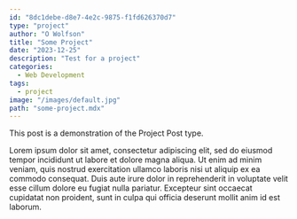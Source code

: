 ```yaml
---
id: "8dc1debe-d8e7-4e2c-9875-f1fd626370d7"
type: "project"
author: "O Wolfson"
title: "Some Project"
date: "2023-12-25"
description: "Test for a project"
categories:
  - Web Development
tags:
  - project
image: "/images/default.jpg"
path: "some-project.mdx"
---
```


This post is a demonstration of the Project Post type.

Lorem ipsum dolor sit amet, consectetur adipiscing elit, sed do eiusmod tempor incididunt ut labore et dolore magna aliqua. Ut enim ad minim veniam, quis nostrud exercitation ullamco laboris nisi ut aliquip ex ea commodo consequat. Duis aute irure dolor in reprehenderit in voluptate velit esse cillum dolore eu fugiat nulla pariatur. Excepteur sint occaecat cupidatat non proident, sunt in culpa qui officia deserunt mollit anim id est laborum.
